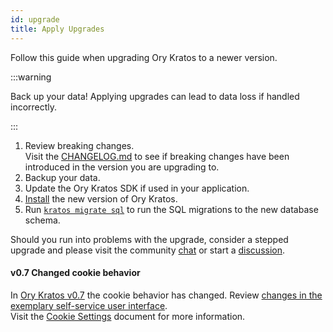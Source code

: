```yaml
---
id: upgrade
title: Apply Upgrades
---
```


Follow this guide when upgrading Ory Kratos to a newer version.

:::warning

Back up your data! Applying upgrades can lead to data loss if handled incorrectly.

:::

1. Review breaking changes.  
   Visit the [CHANGELOG.md](https://github.com/ory/kratos/blob/master/CHANGELOG.md) to see if breaking changes have been
   introduced in the version you are upgrading to.
1. Backup your data.
1. Update the Ory Kratos SDK if used in your application.
1. [Install](../install.mdx) the new version of Ory Kratos.
1. Run [`kratos migrate sql`](../cli/kratos-migrate-sql.md) to run the SQL migrations to the new database schema.

Should you run into problems with the upgrade, consider a stepped upgrade and please visit the community
[chat](https://slack.ory.sh/) or start a [discussion](https://github.com/ory/kratos/discussions).

#### v0.7 Changed cookie behavior

In [Ory Kratos v0.7](https://github.com/ory/kratos/blob/v0.7.0-alpha.1/CHANGELOG.md#breaking-changes) the cookie behavior has
changed. Review
[changes in the exemplary self-service user interface](https://github.com/ory/kratos-selfservice-ui-node/commit/e7fa292968111e06401fcfc9b1dd0e8e285a4d87).  
Visit the [Cookie Settings](https://www.ory.sh/kratos/docs/guides/multi-domain-cookies/#cookies) document for more information.

